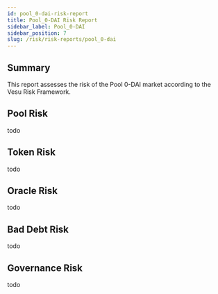 ```yaml
---
id: pool_0-dai-risk-report
title: Pool_0-DAI Risk Report
sidebar_label: Pool_0-DAI
sidebar_position: 7
slug: /risk/risk-reports/pool_0-dai
---
```



## Summary

This report assesses the risk of the Pool 0-DAI market according to the Vesu Risk Framework.

## Pool Risk

todo

## Token Risk

todo

## Oracle Risk

todo

## Bad Debt Risk

todo

## Governance Risk

todo